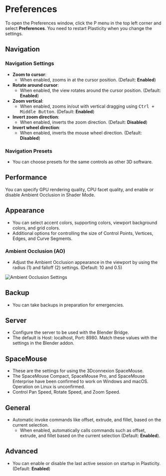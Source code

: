 # Preferences

To open the Preferences window, click the P menu in the top left corner and select **Preferences**.
You need to restart Plasticity when you change the settings.

## Navigation

### Navigation Settings

- **Zoom to cursor**:
    - When enabled, zooms in at the cursor position. (Default: **Enabled**)
- **Rotate around cursor**:
    - When enabled, the view rotates around the cursor position. (Default: **Enabled**)
- **Zoom vertical**:
    - When enabled, zooms in/out with vertical dragging using <kbd>Ctrl + Middle Button</kbd>. (Default: **Enabled**)
- **Invert zoom direction**:
    - When enabled, inverts the zoom direction. (Default: **Disabled**)
- **Invert wheel direction**:
    - When enabled, inverts the mouse wheel direction. (Default: **Disabled**)

### Navigation Presets

- You can choose presets for the same controls as other 3D software.

## Performance

You can specify GPU rendering quality, CPU facet quality, and enable or disable Ambient Occlusion in Shader Mode.

## Appearance

- You can select accent colors, supporting colors, viewport background colors, and grid colors.
- Additional options for controlling the size of Control Points, Vertices, Edges, and Curve Segments.

### Ambient Occlusion (AO)

- Adjust the Ambient Occlusion appearance in the viewport by using the radius (1) and falloff (2) settings. (Default: 10 and 0.5)

![Ambient Occlusion Settings](/img/ao-settings.png)

## Backup

- You can take backups in preparation for emergencies.

## Server

- Configure the server to be used with the Blender Bridge.
- The default is Host: localhost, Port: 8980. Match these values with the settings in the Blender addon.

## SpaceMouse

- These are the settings for using the 3Dconnexion SpaceMouse.
- The SpaceMouse Compact, SpaceMouse Pro, and SpaceMouse Enterprise have been confirmed to work on Windows and macOS. Operation on Linux is unconfirmed.
- Control Pan Speed, Rotate Speed, and Zoom Speed.

## General

- Automatic invoke commands like offset, extrude, and fillet, based on the current selection.
    - When enabled, automatically calls commands such as offset, extrude, and fillet based on the current selection (Default: **Enabled**).

## Advanced

- You can enable or disable the last active session on startup in Plasticity. (Default: **Enabled**)